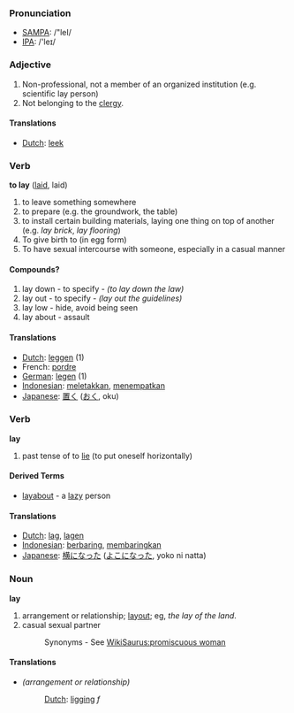 === Pronunciation ===
*[[w:SAMPA|SAMPA]]: /"leI/
*[[w:IPA|IPA]]: /'leɪ/

=== Adjective ===
#Non-professional, not a member of an organized institution (e.g. scientific lay person)
#Not belonging to the [[clergy]].

==== Translations ====
*[[Dutch]]: [[leek]]

=== Verb ===
'''to lay''' ([[laid]], laid)
# to leave something somewhere
# to prepare (e.g. the groundwork, the table)
# to install certain building materials, laying one thing on top of another (e.g. ''lay brick'', ''lay flooring'')
# To give birth to (in egg form)
# To have sexual intercourse with someone, especially in a casual manner
====Compounds?====
# lay down - to specify - ''(to lay down the law)''
# lay out - to specify - ''(lay out the guidelines)''
# lay low - hide, avoid being seen
# lay about - assault

==== Translations ====
*[[Dutch]]: [[leggen]] (1)
*French: [[pordre]]
*[[German]]: [[legen]] (1)
*[[Indonesian]]: [[letak|meletakkan]], [[tempat|menempatkan]]
*[[Japanese]]: [[置く]] ([[おく]], oku)

=== Verb ===

'''lay'''

# past tense of to [[lie]] (to put oneself horizontally)
====Derived Terms====
*[[layabout]] - a [[lazy]] person

==== Translations ====
*[[Dutch]]: [[lag]], [[lagen]]
*[[Indonesian]]: [[baring|berbaring]], [[baring|membaringkan]]
*[[Japanese]]: [[横になった]] ([[よこになった]], yoko ni natta)

=== Noun ===

'''lay'''

#arrangement or relationship; [[layout]]; eg, ''the lay of the land''.
#casual sexual partner
#:Synonyms - See [[WikiSaurus:promiscuous woman]]

==== Translations ====
*''(arrangement or relationship)'' 
*:[[Dutch]]: [[ligging]] ''f''